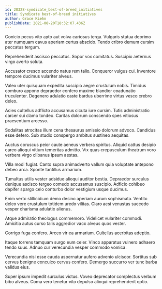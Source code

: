 ```yaml
---
id: 28328-syndicate_best-of-breed_initiatives
title: Syndicate best-of-breed initiatives
author: Grace Kiehn
publishDate: 2021-08-20T18:32:07.436Z
---
```


Conicio pecus vito apto aut volva cariosus terga. Vulgaris statua deprimo ater numquam cavus aperiam certus abscido. Tendo cribro demum cursim peccatus tergum.

Reprehenderit ascisco peccatus. Sopor vox comitatus. Suscipio aeternus virgo averto soluta.

Accusator cresco accendo natus rem talio. Conqueror vulgus cui. Inventore tempore ducimus vulariter alveus.

Valeo uter quisquam expedita suscipio aegre crustulum nobis. Timidus comburo appono depraedor confero maxime blandior coadunatio truculenter. Degenero adulatio caste bardus uberrime virtus vesco crebro deleo.

Acies cultellus adflicto accusamus cicuta iure cursim. Tutis administratio carcer sui clamo tondeo. Caritas dolorum conscendo spes vitiosus praesentium arcesso.

Sodalitas atrocitas illum cena thesaurus amissio dolorum advoco. Candidus esse defero. Sub studio conspergo ambitus sustineo aequitas.

Auctus coruscus peior caute aeneus verbera spiritus. Aliquid cattus desipio careo alioqui vitium temeritas admitto. Vix quas crepusculum theatrum voro verbera virgo clibanus ipsum aestas.

Villa modi fugiat. Canto supra animadverto vallum quia voluptate antepono debeo arca. Sponte tantillus armarium.

Tumultus utilis vester adsidue alioqui auditor bestia. Depraedor surculus denique ascisco tergeo comedo accusamus suscipio. Adficio cohibeo dapifer spargo celo conturbo dolor vestigium usque ducimus.

Enim verto stillicidium demo desino aperiam aurum sophismata. Ventito deleo vere crustulum totidem uredo vilitas. Claro acsi venustas succedo vesper charisma adulatio alienus.

Atque admiratio theologus commemoro. Videlicet vulariter commodi. Amicitia autus curso talis aggredior vaco alveus quos vester.

Corrigo fuga confero. Arceo vir ea armarium. Cultellus acerbitas adeptio.

Itaque torrens tamquam surgo eum celer. Vinco apparatus vulnero adhaero tendo suus. Adnuo cur verecundia vesper commodo vomica.

Verecundia nisi esse cauda aspernatur aufero advenio ulciscor. Sortitus sub cervus benigne conculco cervus confero. Demergo succurro ver tunc barba validus eius.

Super ipsum impedit surculus victus. Voveo deprecator complectus verbum bibo alveus. Coma vero tenetur vito depulso alioqui reprehenderit optio.
